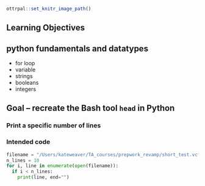 ```r
ottrpal::set_knitr_image_path()
```

## Learning Objectives

## python fundamentals and datatypes
* for loop
* variable
* strings
* booleans
* integers

## Goal -- recreate the Bash tool `head` in Python

### Print a specific number of lines


### Intended code
```python
filename = "/Users/kateweaver/TA_courses/prepwork_revamp/short_test.vcf"
n_lines = 10
for i, line in enumerate(open(filename)):
  if i < n_lines:
    print(line, end="")
```